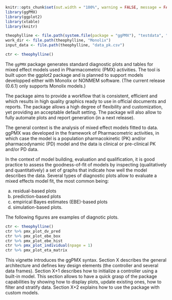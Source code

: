 ```r
knitr::opts_chunk$set(out.width = "100%", warning = FALSE, message = FALSE)
library(ggPMX)
library(ggplot2)
library(xtable)
library(knitr)

theophylline <- file.path(system.file(package = "ggPMX"), "testdata", "theophylline")
work_dir <- file.path(theophylline, "Monolix")
input_data <- file.path(theophylline, "data_pk.csv")

ctr <- theophylline()
```


The `ggPMX` package generates standard diagnostic plots and tables for mixed effect models used in Pharmacometric (PMX) activities. The tool is built upon the ggplot2 package and is planned to support models developped either with Monolix or NONMEM software.
(The current release (0.6.1) only supports Monolix models.)

The package aims to provide a workflow that is consistent, efficient and which results in high quality graphics ready to use in official documents and reports. The package allows a high degree of flexibility and customization, yet providing an acceptable default setting. The package will also allow to fully automate plots and report generation (in a next release). 

The general context is the analysis of mixed effect models fitted to data. ggPMX was developed in the framework of Pharmacometric activities, in which case the model is a population pharmacokinetic (PK) and/or pharmacodynamic (PD) model and the data is clinical or pre-clinical PK and/or PD data.

In the context of model building, evaluation and qualification, it is good practice to assess the goodness-of-fit of models by inspecting (qualitatively and quantitatively) a set of graphs that indicate how well the model describes the data. Several types of diagnostic plots allow to evaluate a mixed effects model fit, the most common being:

a. residual-based plots
b. prediction-based plots
c. empirical Bayes estimates (EBE)-based plots
d. simulation-based plots.

The following figures are examples of diagnotic plots. 
```r
ctr <- theophylline()
ctr %>% pmx_plot_dv_pred
ctr %>% pmx_plot_ebe_box
ctr %>% pmx_plot_ebe_hist
ctr %>% pmx_plot_individual(npage = 1)
ctr %>% pmx_plot_eta_matrix
```


This vignette introduces the ggPMX syntax. Section X describes the general architecture and defines key design elements (the controller and several data frames). Section X+1 describes how to initialize a controller using a built-in model. This section allows to have a quick grasp of the package capabilities by showing how to display plots, update existing ones, how to filter and stratify data. Section X+2 explains how to use the package with custom models. 

